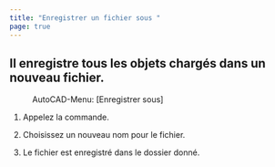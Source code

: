 ```yaml
---
title: "Enregistrer un fichier sous "
page: true
---
```

## Il enregistre tous les objets charg&#233;s dans un nouveau fichier.
 <Menu>AutoCAD-Menu: [Enregistrer sous] </Menu> 


1. Appelez la commande.

2. Choisissez un nouveau nom pour le fichier.

3. Le fichier est enregistr&#233; dans le dossier donn&#233;.




